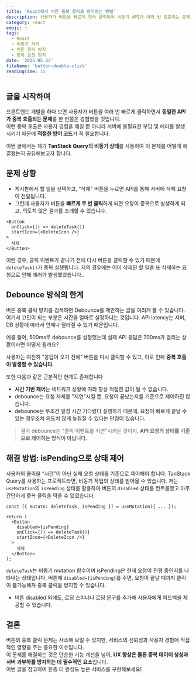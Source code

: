 ```yaml
---
title: 'React에서 버튼 중복 클릭을 방지하는 방법'
description: 사용자가 버튼을 빠르게 연속 클릭하여 비동기 API가 여러 번 호출되는 문제를 해결해보자
category: react
emoji: 🖱️
tags:
  - React
  - 비동기 처리
  - 버튼 클릭 방지
  - 중복 요청 방지
date: '2025.05.23'
fileName: 'button-double-click'
readingTime: 15
---
```


## 글을 시작하며

프론트엔드 개발을 하다 보면 사용자가 버튼을 여러 번 빠르게 클릭하면서 **동일한 API가 중복 호출되는 문제**를 한 번쯤은 경험했을 것입니다.  
이런 중복 호출은 사용자 경험을 해칠 뿐 아니라 서버에 불필요한 부담 및 에러를 발생 시키기 때문에 **적절한 방어 코드**가 꼭 필요합니다.

이번 글에서는 제가 **TanStack Query의 비동기 상태**를 사용하여 이 문제를 어떻게 해결했는지 공유해보고자 합니다.

## 문제 상황

- 게시판에서 할 일을 선택하고, "삭제" 버튼을 누르면 API를 통해 서버에 삭제 요청이 전달됩니다.
- 그런데 사용자가 버튼을 **빠르게 두 번 클릭**하게 되면 요청이 중복으로 발생하게 되고, 의도치 않은 결과를 초래할 수 있습니다.

```tsx
<Button
  onClick={() => deleteTask()}
  startIcon={<DeleteIcon />}
>
  삭제
</Button>
```

이런 경우, 클릭 이벤트가 끝나기 전에 다시 버튼을 클릭할 수 있기 때문에 `deleteTask()`가 중복 실행됩니다.
저의 경우에는 이미 삭제된 할 일을 또 삭제하는 요청으로 인해 에러가 발생했었습니다..

## Debounce 방식의 한계

버튼 중복 클릭 방지를 검색하면 Debounce를 제안하는 글을 여러개 볼 수 있습니다.
여기서 고민이 되는 부분은 시간을 얼마로 설정하냐는 것입니다. API latency는 서버, DB 상황에 따라서 언제나 달라질 수 있기 때문입니다.

예를 들어, 500ms로 debounce를 설정했는데 실제 API 응답은 700ms가 걸리는 상황이라면 어떻게 될까요?

사용자는 여전히 "응답이 오기 전에" 버튼을 다시 클릭할 수 있고, 이로 인해 **중복 호출이 발생할 수 있습니다.**

또한 다음과 같은 근본적인 한계도 존재합니다

- **시간 기반 제어**는 네트워크 상황에 따라 항상 적절한 값이 될 수 없습니다.
- debounce는 요청 자체를 "지연"시킬 뿐, 요청이 끝났는지를 기준으로 제어하진 않습니다.
- debounce는 무조건 일정 시간 기다렸다 실행하기 때문에, 요청이 빠르게 끝날 수 있는 경우조차 의도치 않게 늦춰질 수 있다는 단점이 있습니다.

> 결국 debounce는 "클릭 이벤트를 지연"시키는 것이지, **API 요청의 상태를 기준으로 제어하는 방식이 아닙니다.**

## 해결 방법: isPending으로 상태 제어

사용자의 클릭을 “시간”이 아닌 실제 요청 상태를 기준으로 제어해야 합니다.
TanStack Query를 사용하는 프로젝트라면, 비동기 작업의 상태를 받아올 수 있습니다.
저는 `useMutation`의 `isPending` 상태를 활용하여 버튼의 `disabled` 상태를 컨트롤했고 아주 간단하게 중복 클릭을 막을 수 있었습니다.

```tsx
const [{ mutate: deleteTask, isPending }] = useMutation({ ... });

return (
  <Button
    disabled={isPending}
    onClick={() => deleteTask()}
    startIcon={<DeleteIcon />}
  >
    삭제
  </Button>
);
```

`deleteTask`는 비동기 mutation 함수이며 isPending은 현재 요청이 진행 중인지를 나타내는 상태입니다.
버튼에 `disabled={isPending}`를 주면, 요청이 끝날 때까지 클릭이 불가능해져 중복 클릭을 방지할 수 있습니다.

- 버튼 disabled 외에도, 로딩 스피너나 로딩 문구를 추가해 사용자에게 피드백을 제공할 수 있습니다.

## 결론

버튼의 중복 클릭 문제는 사소해 보일 수 있지만, 서비스의 신뢰성과 사용자 경험에 직접적인 영향을 주는 중요한 이슈입니다.  
이 문제를 해결하는 것은 단순한 기능 개선을 넘어, **UX 향상은 물론 중복 데이터 생성과 서버 과부하를 방지하는 데 필수적인 요소**입니다.  
이번 글을 참고하여 한층 더 완성도 높은 서비스를 구현해보세요!
